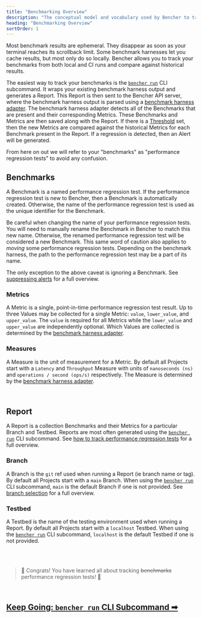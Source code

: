 ```yaml
---
title: "Benchmarking Overview"
description: "The conceptual model and vocabulary used by Bencher to track the results of code benchmarks"
heading: "Benchmarking Overview"
sortOrder: 1
---
```


Most benchmark results are ephemeral.
They disappear as soon as your terminal reaches its scrollback limit.
Some benchmark harnesses let you cache results, but most only do so locally.
Bencher allows you to track your benchmarks from both local and CI runs and compare against historical results.

The easiest way to track your benchmarks is the <code><a href="/docs/explanation/bencher-run">bencher run</a></code> CLI subcommand.
It wraps your existing benchmark harness output and generates a Report.
This Report is then sent to the Bencher API server,
where the benchmark harness output is parsed using a [benchmark harness adapter](/docs/explanation/adapters/).
The benchmark harness adapter detects all of the Benchmarks that are present and their corresponding Metrics.
These Benchmarks and Metrics are then saved along with the Report.
If there is a [Threshold](/docs/explanation/thresholds/) set, then the new Metrics are compared against the historical Metrics for each Benchmark present in the Report.
If a regression is detected, then an Alert will be generated.

From here on out we will refer to your "benchmarks" as "performance regression tests" to avoid any confusion.

## Benchmarks
A Benchmark is a named performance regression test.
If the performance regression test is new to Bencher, then a Benchmark is automatically created.
Otherwise, the name of the performance regression test is used as the unique identifier for the Benchmark.

Be careful when changing the name of your performance regression tests.
You will need to manually rename the Benchmark in Bencher to match this new name.
Otherwise, the renamed performance regression test will be considered a new Benchmark.
This same word of caution also applies to _moving_ some performance regression tests.
Depending on the benchmark harness, the path to the performance regression test may be a part of its name.

The only exception to the above caveat is ignoring a Benchmark. See [suppressing alerts](/docs/explanation/thresholds/) for a full overview.

### Metrics
A Metric is a single, point-in-time performance regression test result.
Up to three Values may be collected for a single Metric: `value`, `lower_value`, and `upper_value`.
The `value` is required for all Metrics while the `lower_value` and `upper_value` are independently optional.
Which Values are collected is determined by the [benchmark harness adapter](/docs/explanation/adapters/).

### Measures
A Measure is the unit of measurement for a Metric.
By default all Projects start with a `Latency` and `Throughput` Measure
with units of `nanoseconds (ns)` and `operations / second (ops/s)` respectively.
The Measure is determined by the [benchmark harness adapter](/docs/explanation/adapters/).

<br />

## Report
A Report is a collection Benchmarks and their Metrics for a particular Branch and Testbed.
Reports are most often generated using the <code><a href="/docs/explanation/bencher-run">bencher run</a></code> CLI subcommand.
See [how to track performance regression tests](/docs/how-to/track-benchmarks/) for a full overview.

### Branch
A Branch is the `git` ref used when running a Report (ie branch name or tag).
By default all Projects start with a `main` Branch.
When using the <code><a href="/docs/explanation/bencher-run">bencher run</a></code> CLI subcommand,
`main` is the default Branch if one is not provided.
See [branch selection](/docs/explanation/branch-selection/) for a full overview.

### Testbed
A Testbed is the name of the testing environment used when running a Report.
By default all Projects start with a `localhost` Testbed.
When using the <code><a href="/docs/explanation/bencher-run">bencher run</a></code> CLI subcommand,
`localhost` is the default Testbed if one is not provided.

<br />
<br />

> 🐰 Congrats! You have learned all about tracking ~~benchmarks~~ performance regression tests! 🎉

<br/>

<h2><a href="/docs/explanation/bencher-run">Keep Going: <code>bencher run</code> CLI Subcommand ➡</a></h2>